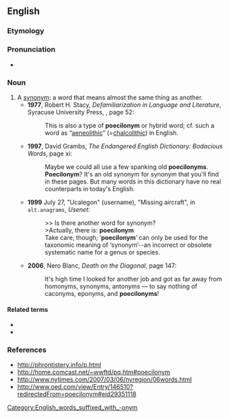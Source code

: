==English==

===Etymology===
{{confix|en|poecilo|onym}}

===Pronunciation===
* {{IPA|en|/ˈpiːsɪlənɪm/}}

===Noun===
{{en-noun}}

# A [[synonym]]: a word that means almost the same thing as another.
#* '''1977''', Robert H. Stacy, ''Defamiliarization in Language and Literature'',<sup >[http://books.google.com/books?id=XWhZAAAAMAAJ ]</sup> Syracuse University Press, {{ISBN|9780815621843}}, page 52:
#*: This is also a type of '''poecilonym''' or hybrid word; cf. such a word as “[[aeneolithic]]” (=[[chalcolithic]]) in English.
#* '''1997''', David Grambs, ''The Endangered English Dictionary: Bodacious Words'', page xi:
#*: Maybe we could all use a few spanking old '''poecilonyms'''. '''Poecilonym'''? It's an old synonym for synonym that you'll find in these pages. But many words in this dictionary have no real counterparts in today's English.
#* '''1999''' July 27, "Ucalegon" (username), "Missing aircraft", in <tt>alt.anagrams</tt>, ''Usenet'':
#*: &gt;&gt; Is there another word for synonym?
#*: &gt;Actually, there is: '''poecilonym'''
#*: Take care, though; ‘'''poecilonym'''’ can only be used for the taxonomic meaning of ‘synonym’--an incorrect or obsolete systematic name for a genus or species.
#* '''2006''', Nero Blanc, ''Death on the Diagonal'', page 147:
#*: It's high time I looked for another job and got as far away from homonyms, synonyms, antonyms — to say nothing of caconyms, eponyms, and '''poecilonyms'''!

====Related terms====
* {{l|en|poecilonymic}}
* {{l|en|poecilonymy}}

===References===
* http://phrontistery.info/p.html
* http://home.comcast.net/~wwftd/pq.htm#poecilonym
* http://www.nytimes.com/2007/03/06/nyregion/06words.html
* http://www.oed.com/view/Entry/146510?redirectedFrom=poecilonym#eid29351118

[[Category:English_words_suffixed_with_-onym]]